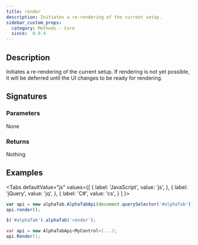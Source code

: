 ```yaml
---
title: render
description: Initiates a re-rendering of the current setup.
sidebar_custom_props:
  category: Methods - Core
  since:  0.9.4
---
```


<SinceBadge since="0.9.4" />


## Description
Initiates a re-rendering of the current setup. If rendering is not yet possible, it will be deferred until the UI changes to be ready for rendering.

## Signatures

<TypeTable>
    <TypeRow type="js" name="function render()" />
    <TypeRow type="jquery" name="alphaTab('render')" />
    <TypeRow type="net" name="void Render()" />
</TypeTable>

### Parameters
None

### Returns
Nothing


## Examples

<Tabs
  defaultValue="js"
  values={[
    { label: 'JavaScript', value: 'js', },
    { label: 'jQuery', value: 'jq', },
    { label: 'C#', value: 'cs', }
  ]
}>
<TabItem value="js">

```js
var api = new alphaTab.AlphaTabApi(document.querySelector('#alphaTab'));
api.render();
```

</TabItem>
<TabItem value="jq">

```js
$('#alphaTab').alphaTab('render');
```

</TabItem>
<TabItem value="cs">

```csharp
var api = new AlphaTabApi<MyControl>(...);
api.Render();
```


</TabItem>
</Tabs>
